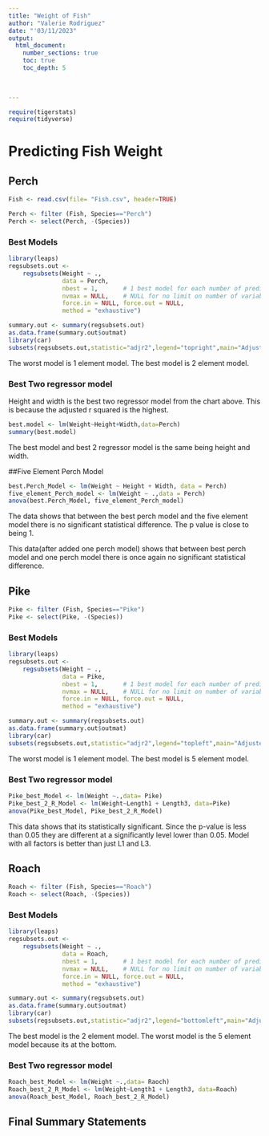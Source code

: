 ```yaml
---
title: "Weight of Fish"
author: "Valerie Rodriguez"
date: "'03/11/2023"  
output: 
  html_document:
    number_sections: true
    toc: true
    toc_depth: 5

 
    
---
```



```r
require(tigerstats)
require(tidyverse)
```

# Predicting Fish Weight


## Perch

```r
Fish <- read.csv(file= "Fish.csv", header=TRUE)
```

```r
Perch <- filter (Fish, Species=="Perch")
Perch <- select(Perch, -(Species))
```

### Best Models

```r
library(leaps)
regsubsets.out <-
    regsubsets(Weight ~ .,
               data = Perch,
               nbest = 1,       # 1 best model for each number of predictors
               nvmax = NULL,    # NULL for no limit on number of variables
               force.in = NULL, force.out = NULL,
               method = "exhaustive")

summary.out <- summary(regsubsets.out)
as.data.frame(summary.out$outmat)
library(car)
subsets(regsubsets.out,statistic="adjr2",legend="topright",main="Adjusted R^2")
```

The worst model is 1 element model. The best model is 2 element model.

### Best Two regressor model

Height and width is the best two regressor model from the chart above. This is because the adjusted r squared is the highest.

```r
best.model <- lm(Weight~Height+Width,data=Perch)
summary(best.model)
```

The best model and best 2 regressor model is the same being height and width.

##Five Element Perch Model
```r
best.Perch_Model <- lm(Weight ~ Height + Width, data = Perch)
five_element_Perch_model <- lm(Weight ~ .,data = Perch)
anova(best.Perch_Model, five_element_Perch_model)
```

The data shows that between the best perch model and the five element model there is no significant statistical difference. The p value is close to being 1.

This data(after added one perch model) shows that between best perch model and one perch model there is once again no significant statistical difference.


## Pike

```r
Pike <- filter (Fish, Species=="Pike")
Pike <- select(Pike, -(Species))
```

### Best Models

```r
library(leaps)
regsubsets.out <-
    regsubsets(Weight ~ .,
               data = Pike,
               nbest = 1,       # 1 best model for each number of predictors
               nvmax = NULL,    # NULL for no limit on number of variables
               force.in = NULL, force.out = NULL,
               method = "exhaustive")

summary.out <- summary(regsubsets.out)
as.data.frame(summary.out$outmat)
library(car)
subsets(regsubsets.out,statistic="adjr2",legend="topleft",main="Adjusted R^2")
```

The worst model is 1 element model. The best model is 5 element model.


### Best Two regressor model

```r
Pike_best_Model <- lm(Weight ~.,data= Pike)
Pike_best_2_R_Model <- lm(Weight~Length1 + Length3, data=Pike)
anova(Pike_best_Model, Pike_best_2_R_Model)
```

This data shows that its statistically significant. Since the p-value is less than 0.05 they are different at a significantly level lower than 0.05. Model with all factors is better than just L1 and L3.


## Roach

```r
Roach <- filter (Fish, Species=="Roach")
Roach <- select(Roach, -(Species))
```


### Best Models

```r
library(leaps)
regsubsets.out <-
    regsubsets(Weight ~ .,
               data = Roach,
               nbest = 1,       # 1 best model for each number of predictors
               nvmax = NULL,    # NULL for no limit on number of variables
               force.in = NULL, force.out = NULL,
               method = "exhaustive")

summary.out <- summary(regsubsets.out)
as.data.frame(summary.out$outmat)
library(car)
subsets(regsubsets.out,statistic="adjr2",legend="bottomleft",main="Adjusted R^2")
```

The best model is the 2 element model. The worst model is the 5 element model because its at the bottom.


### Best Two regressor model

```r
Roach_best_Model <- lm(Weight ~.,data= Raoch)
Roach_best_2_R_Model <- lm(Weight~Length1 + Length3, data=Roach)
anova(Roach_best_Model, Roach_best_2_R_Model)
```



## Final Summary Statements




